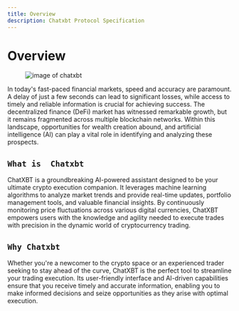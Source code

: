 ```yaml
---
title: Overview
description: Chatxbt Protocol Specification
---
```


# Overview

<figure>
  <img alt="image of chatxbt " src="/example-intro.gif" />
  <figcaption></figcaption>
</figure>

In today's fast-paced financial markets, speed and accuracy are paramount. A delay of just a few seconds can lead to significant losses, while access to timely and reliable information is crucial for achieving success. The decentralized finance (DeFi) market has witnessed remarkable growth, but it remains fragmented across multiple blockchain networks. Within this landscape, opportunities for wealth creation abound, and artificial intelligence (AI) can play a vital role in identifying and analyzing these prospects.

## `What is  Chatxbt`

ChatXBT is a groundbreaking AI-powered assistant designed to be your ultimate crypto execution companion. It leverages machine learning algorithms to analyze market trends and provide real-time updates, portfolio management tools, and valuable financial insights. By continuously monitoring price fluctuations across various digital currencies, ChatXBT empowers users with the knowledge and agility needed to execute trades with precision in the dynamic world of cryptocurrency trading.

## `Why Chatxbt`

Whether you're a newcomer to the crypto space or an experienced trader seeking to stay ahead of the curve, ChatXBT is the perfect tool to streamline your trading execution. Its user-friendly interface and AI-driven capabilities ensure that you receive timely and accurate information, enabling you to make informed decisions and seize opportunities as they arise with optimal execution.
